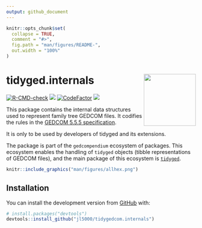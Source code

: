 ```yaml
---
output: github_document
---
```


<!-- README.md is generated from README.Rmd. Please edit that file -->

```r
knitr::opts_chunk$set(
  collapse = TRUE,
  comment = "#>",
  fig.path = "man/figures/README-",
  out.width = "100%"
)
```

# tidyged.internals <img src='man/figures/logo.png' align="right" height="138" />

<!-- badges: start -->
[![R-CMD-check](https://github.com/jl5000/tidyged.internals/workflows/R-CMD-check/badge.svg)](https://github.com/jl5000/tidyged.internals/actions)
[![](https://codecov.io/gh/jl5000/tidyged.internals/branch/main/graph/badge.svg)](https://codecov.io/gh/jl5000/tidyged.internals)
[![CodeFactor](https://www.codefactor.io/repository/github/jl5000/tidyged.internals/badge)](https://www.codefactor.io/repository/github/jl5000/tidyged.internals)
[![](https://img.shields.io/badge/lifecycle-maturing-blue.svg)](https://www.tidyverse.org/lifecycle/#maturing)
<!-- badges: end -->

This package contains the internal data structures used to represent family tree GEDCOM files. It codifies the rules in the [GEDCOM 5.5.5 specification](https://www.gedcom.org/gedcom.html).

It is only to be used by developers of tidyged and its extensions.

The package is part of the `gedcompendium` ecosystem of packages. This ecosystem enables the handling of `tidyged` objects (tibble representations of GEDCOM files), and the main package of this ecosystem is [`tidyged`](https://jl5000.github.io/tidyged/).


```r
knitr::include_graphics("man/figures/allhex.png")
```



## Installation

You can install the development version from [GitHub](https://github.com/) with:

``` r
# install.packages("devtools")
devtools::install_github("jl5000/tidygedcom.internals")
```

